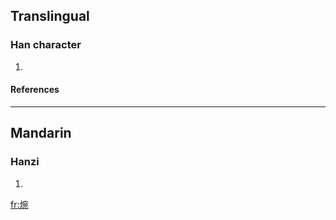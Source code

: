 ==Translingual==
===Han character===
{{Han char|rn=86|rad=火|as=08|sn=12|four=9381<sub>1</sub>|canj=火十弓山 (FJNU)}}
# {{defn|Han|sort=火08}}
====References====
{{Han ref|kx=0674.050|dkj=19118|dj=1086.010|hdz=32211.060|uh=7125|ud=28965|bh=DA5F|bd=55903}}

----
==Mandarin==
===Hanzi===
{{cmn-hanzi|pin=[[wò]] (wo4)|wg=wo<sup>4</sup>}}
# {{defn|Mandarin}}

[[fr:焥]]